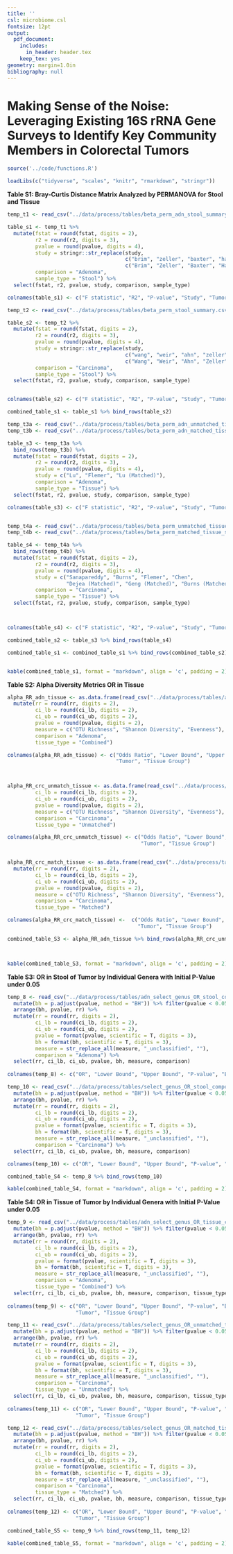 ```yaml
---
title: ''
csl: microbiome.csl
fontsize: 12pt
output:
  pdf_document:
    includes:
      in_header: header.tex
    keep_tex: yes
geometry: margin=1.0in
bibliography: null
---
```


# Making Sense of the Noise: Leveraging Existing 16S rRNA Gene Surveys to Identify Key Community Members in Colorectal Tumors

\vspace{10mm}

\begin{center}
Marc A Sze and Patrick D Schloss

\vspace{10mm}

Supplemental
\end{center}


\newpage

```r

source('../code/functions.R')

loadLibs(c("tidyverse", "scales", "knitr", "rmarkdown", "stringr"))

```


**Table S1: Bray-Curtis Distance Matrix Analyzed by PERMANOVA for Stool and Tissue**

```r

temp_t1 <- read_csv("../data/process/tables/beta_perm_adn_stool_summary.csv")

table_s1 <- temp_t1 %>% 
  mutate(fstat = round(fstat, digits = 2), 
         r2 = round(r2, digits = 3), 
         pvalue = round(pvalue, digits = 4), 
         study = stringr::str_replace(study, 
                                      c("brim", "zeller", "baxter", "hale"), 
                                      c("Brim", "Zeller", "Baxter", "Hale")), 
         comparison = "Adenoma", 
         sample_type = "Stool") %>% 
  select(fstat, r2, pvalue, study, comparison, sample_type)

colnames(table_s1) <- c("F statistic", "R2", "P-value", "Study", "Tumor", "Sample Type")

temp_t2 <- read_csv("../data/process/tables/beta_perm_stool_summary.csv")

table_s2 <- temp_t2 %>% 
  mutate(fstat = round(fstat, digits = 2), 
         r2 = round(r2, digits = 3), 
         pvalue = round(pvalue, digits = 4), 
         study = stringr::str_replace(study, 
                                      c("wang", "weir", "ahn", "zeller", "baxter", "hale", "flemer"), 
                                      c("Wang", "Weir", "Ahn", "Zeller", "Baxter", "Hale", "Flemer")), 
         comparison = "Carcinoma", 
         sample_type = "Stool") %>% 
  select(fstat, r2, pvalue, study, comparison, sample_type)


colnames(table_s2) <- c("F statistic", "R2", "P-value", "Study", "Tumor", "Sample Type")

combined_table_s1 <- table_s1 %>% bind_rows(table_s2)

temp_t3a <- read_csv("../data/process/tables/beta_perm_adn_unmatched_tissue_summary.csv")
temp_t3b <- read_csv("../data/process/tables/beta_perm_adn_matched_tissue_summary.csv")

table_s3 <- temp_t3a %>% 
  bind_rows(temp_t3b) %>% 
  mutate(fstat = round(fstat, digits = 2), 
         r2 = round(r2, digits = 3), 
         pvalue = round(pvalue, digits = 4), 
         study = c("Lu", "Flemer", "Lu (Matched)"), 
         comparison = "Adenoma", 
         sample_type = "Tissue") %>% 
  select(fstat, r2, pvalue, study, comparison, sample_type)

colnames(table_s3) <- c("F statistic", "R2", "P-value", "Study", "Tumor", "Sample Type")


temp_t4a <- read_csv("../data/process/tables/beta_perm_unmatched_tissue_summary.csv")
temp_t4b <- read_csv("../data/process/tables/beta_perm_matched_tissue_summary.csv")

table_s4 <- temp_t4a %>% 
  bind_rows(temp_t4b) %>% 
  mutate(fstat = round(fstat, digits = 2), 
         r2 = round(r2, digits = 3), 
         pvalue = round(pvalue, digits = 4), 
         study = c("Sanapareddy", "Burns", "Flemer", "Chen", 
                   "Dejea (Matched)", "Geng (Matched)", "Burns (Matched)"), 
         comparison = "Carcinoma", 
         sample_type = "Tissue") %>% 
  select(fstat, r2, pvalue, study, comparison, sample_type)



colnames(table_s4) <- c("F statistic", "R2", "P-value", "Study", "Tumor", "Sample Type")

combined_table_s2 <- table_s3 %>% bind_rows(table_s4)

combined_table_s1 <- combined_table_s1 %>% bind_rows(combined_table_s2)


kable(combined_table_s1, format = "markdown", align = 'c', padding = 2)
```

\newpage



**Table S2: Alpha Diversity Metrics OR in Tissue**

\footnotesize

```r

alpha_RR_adn_tissue <- as.data.frame(read_csv("../data/process/tables/alpha_adn_OR_tissue_composite.csv")) %>% 
  mutate(rr = round(rr, digits = 2), 
         ci_lb = round(ci_lb, digits = 2), 
         ci_ub = round(ci_ub, digits = 2), 
         pvalue = round(pvalue, digits = 2), 
         measure = c("OTU Richness", "Shannon Diversity", "Evenness"), 
         comparison = "Adenoma", 
         tissue_type = "Combined")

colnames(alpha_RR_adn_tissue) <- c("Odds Ratio", "Lower Bound", "Upper Bound", "P-value", "Measure", 
                                   "Tumor", "Tissue Group")



alpha_RR_crc_unmatch_tissue <- as.data.frame(read_csv("../data/process/tables/alpha_OR_unmatched_tissue_composite.csv")) %>%   mutate(rr = round(rr, digits = 2), 
         ci_lb = round(ci_lb, digits = 2), 
         ci_ub = round(ci_ub, digits = 2), 
         pvalue = round(pvalue, digits = 2), 
         measure = c("OTU Richness", "Shannon Diversity", "Evenness"), 
         comparison = "Carcinoma", 
         tissue_type = "Unmatched")

colnames(alpha_RR_crc_unmatch_tissue) <- c("Odds Ratio", "Lower Bound", "Upper Bound", "P-value", "Measure", 
                                           "Tumor", "Tissue Group")


alpha_RR_crc_match_tissue <- as.data.frame(read_csv("../data/process/tables/alpha_OR_matched_tissue_composite.csv")) %>% 
  mutate(rr = round(rr, digits = 2), 
         ci_lb = round(ci_lb, digits = 2), 
         ci_ub = round(ci_ub, digits = 2), 
         pvalue = round(pvalue, digits = 2), 
         measure = c("OTU Richness", "Shannon Diversity", "Evenness"), 
         comparison = "Carcinoma", 
         tissue_type = "Matched")

colnames(alpha_RR_crc_match_tissue) <-  c("Odds Ratio", "Lower Bound", "Upper Bound", "P-value", "Measure", 
                                          "Tumor", "Tissue Group")

combined_table_S3 <- alpha_RR_adn_tissue %>% bind_rows(alpha_RR_crc_unmatch_tissue, alpha_RR_crc_match_tissue)



kable(combined_table_S3, format = "markdown", align = 'c', padding = 2)
```


\normalsize

\newpage


**Table S3: OR in Stool of Tumor by Individual Genera with Initial P-Value under 0.05**

\footnotesize

```r

temp_8 <- read_csv("../data/process/tables/adn_select_genus_OR_stool_composite.csv") %>% 
  mutate(bh = p.adjust(pvalue, method = "BH")) %>% filter(pvalue < 0.05) %>% 
  arrange(bh, pvalue, rr) %>% 
  mutate(rr = round(rr, digits = 2), 
         ci_lb = round(ci_lb, digits = 2), 
         ci_ub = round(ci_ub, digits = 2), 
         pvalue = format(pvalue, scientific = T, digits = 3), 
         bh = format(bh, scientific = T, digits = 3), 
         measure = str_replace_all(measure, "_unclassified", ""), 
         comparison = "Adenoma") %>% 
  select(rr, ci_lb, ci_ub, pvalue, bh, measure, comparison)
  
colnames(temp_8) <- c("OR", "Lower Bound", "Upper Bound", "P-value", "BH", "Lowest Taxa ID", "Tumor")

temp_10 <- read_csv("../data/process/tables/select_genus_OR_stool_composite.csv") %>% 
  mutate(bh = p.adjust(pvalue, method = "BH")) %>% filter(pvalue < 0.05) %>% 
  arrange(bh, pvalue, rr) %>% 
  mutate(rr = round(rr, digits = 2), 
         ci_lb = round(ci_lb, digits = 2), 
         ci_ub = round(ci_ub, digits = 2), 
         pvalue = format(pvalue, scientific = T, digits = 3), 
         bh = format(bh, scientific = T, digits = 3), 
         measure = str_replace_all(measure, "_unclassified", ""), 
         comparison = "Carcinoma") %>% 
  select(rr, ci_lb, ci_ub, pvalue, bh, measure, comparison)

colnames(temp_10) <- c("OR", "Lower Bound", "Upper Bound", "P-value", "BH", "Lowest Taxa ID", "Tumor")

combined_table_S4 <- temp_8 %>% bind_rows(temp_10)

kable(combined_table_S4, format = "markdown", align = 'c', padding = 2)

```

\normalsize

\newpage


**Table S4: OR in Tissue of Tumor by Individual Genera with Initial P-Value under 0.05**

\footnotesize

```r

temp_9 <- read_csv("../data/process/tables/adn_select_genus_OR_tissue_composite.csv") %>% 
  mutate(bh = p.adjust(pvalue, method = "BH")) %>% filter(pvalue < 0.05) %>% 
  arrange(bh, pvalue, rr) %>% 
  mutate(rr = round(rr, digits = 2), 
         ci_lb = round(ci_lb, digits = 2), 
         ci_ub = round(ci_ub, digits = 2), 
         pvalue = format(pvalue, scientific = T, digits = 3), 
         bh = format(bh, scientific = T, digits = 3), 
         measure = str_replace_all(measure, "_unclassified", ""), 
         comparison = "Adenoma", 
         tissue_type = "Combined") %>% 
  select(rr, ci_lb, ci_ub, pvalue, bh, measure, comparison, tissue_type)
  
colnames(temp_9) <- c("OR", "Lower Bound", "Upper Bound", "P-value", "BH", "Lowest Taxa ID", 
                      "Tumor", "Tissue Group")

temp_11 <- read_csv("../data/process/tables/select_genus_OR_unmatched_tissue_composite.csv") %>% 
  mutate(bh = p.adjust(pvalue, method = "BH")) %>% filter(pvalue < 0.05) %>% 
  arrange(bh, pvalue, rr) %>% 
  mutate(rr = round(rr, digits = 2), 
         ci_lb = round(ci_lb, digits = 2), 
         ci_ub = round(ci_ub, digits = 2), 
         pvalue = format(pvalue, scientific = T, digits = 3), 
         bh = format(bh, scientific = T, digits = 3), 
         measure = str_replace_all(measure, "_unclassified", ""), 
         comparison = "Carcinoma", 
         tissue_type = "Unmatched") %>% 
  select(rr, ci_lb, ci_ub, pvalue, bh, measure, comparison, tissue_type)
  
colnames(temp_11) <- c("OR", "Lower Bound", "Upper Bound", "P-value", "BH", "Lowest Taxa ID", 
                      "Tumor", "Tissue Group")

temp_12 <- read_csv("../data/process/tables/select_genus_OR_matched_tissue_composite.csv") %>% 
  mutate(bh = p.adjust(pvalue, method = "BH")) %>% filter(pvalue < 0.05) %>% 
  arrange(bh, pvalue, rr) %>% 
  mutate(rr = round(rr, digits = 2), 
         ci_lb = round(ci_lb, digits = 2), 
         ci_ub = round(ci_ub, digits = 2), 
         pvalue = format(pvalue, scientific = T, digits = 3), 
         bh = format(bh, scientific = T, digits = 3), 
         measure = str_replace_all(measure, "_unclassified", ""), 
         comparison = "Carcinoma", 
         tissue_type = "Matched") %>% 
  select(rr, ci_lb, ci_ub, pvalue, bh, measure, comparison, tissue_type)
  
colnames(temp_12) <- c("OR", "Lower Bound", "Upper Bound", "P-value", "BH", "Lowest Taxa ID", 
                      "Tumor", "Tissue Group")

combined_table_S5 <- temp_9 %>% bind_rows(temp_11, temp_12)

kable(combined_table_S5, format = "markdown", align = 'c', padding = 2)

```

\normalsize

\newpage



